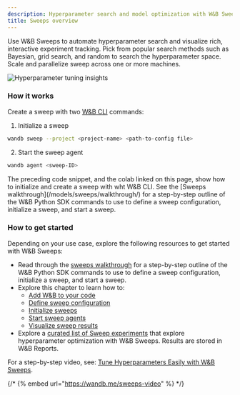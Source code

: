 ```yaml
---
description: Hyperparameter search and model optimization with W&B Sweeps
title: Sweeps overview
---
```

<CardGroup cols={2}>
<Card title="Try in Colab" href="https://colab.research.google.com/github/wandb/examples/blob/master/colabs/pytorch/Organizing_Hyperparameter_Sweeps_in_PyTorch_with_W%26B.ipynb" icon="python"/>
<Card title="Try in W&B" href="https://wandb.ai/stacey/deep-drive/workspace?workspace=user-lavanyashukla" icon="sliders-up"/>
</CardGroup>


Use W&B Sweeps to automate hyperparameter search and visualize rich, interactive experiment tracking. Pick from popular search methods such as Bayesian, grid search, and random to search the hyperparameter space. Scale and parallelize sweep across one or more machines.

<Frame>
    <img src="/images/sweeps/intro_what_it_is.png" alt="Hyperparameter tuning insights"  />
</Frame>

### How it works
Create a sweep with two [W&B CLI](/models/ref/cli/) commands:


1. Initialize a sweep

```bash
wandb sweep --project <project-name> <path-to-config file>
```

2. Start the sweep agent

```bash
wandb agent <sweep-ID>
```

<Note>
The preceding code snippet, and the colab linked on this page, show how to initialize and create a sweep with wht W&B CLI. See the [Sweeps walkthrough](/models/sweeps/walkthrough/) for a step-by-step outline of the W&B Python SDK commands to use to define a sweep configuration, initialize a sweep, and start a sweep.
</Note>



### How to get started

Depending on your use case, explore the following resources to get started with W&B Sweeps:

* Read through the [sweeps walkthrough](/models/sweeps/walkthrough/) for a step-by-step outline of the W&B Python SDK commands to use to define a sweep configuration, initialize a sweep, and start a sweep.
* Explore this chapter to learn how to:
  * [Add W&B to your code](/models/sweeps/add-w-and-b-to-your-code/)
  * [Define sweep configuration](/models/sweeps/define-sweep-configuration/)
  * [Initialize sweeps](/models/sweeps/initialize-sweeps/)
  * [Start sweep agents](/models/sweeps/start-sweep-agents/)
  * [Visualize sweep results](/models/sweeps/visualize-sweep-results/)
* Explore a [curated list of Sweep experiments](/models/sweeps/useful-resources/) that explore hyperparameter optimization with W&B Sweeps. Results are stored in W&B Reports.

For a step-by-step video, see: [Tune Hyperparameters Easily with W&B Sweeps](https://www.youtube.com/watch?v=9zrmUIlScdY\&ab_channel=Weights%26Biases).

{/* {% embed url="https://wandb.me/sweeps-video" %} */}